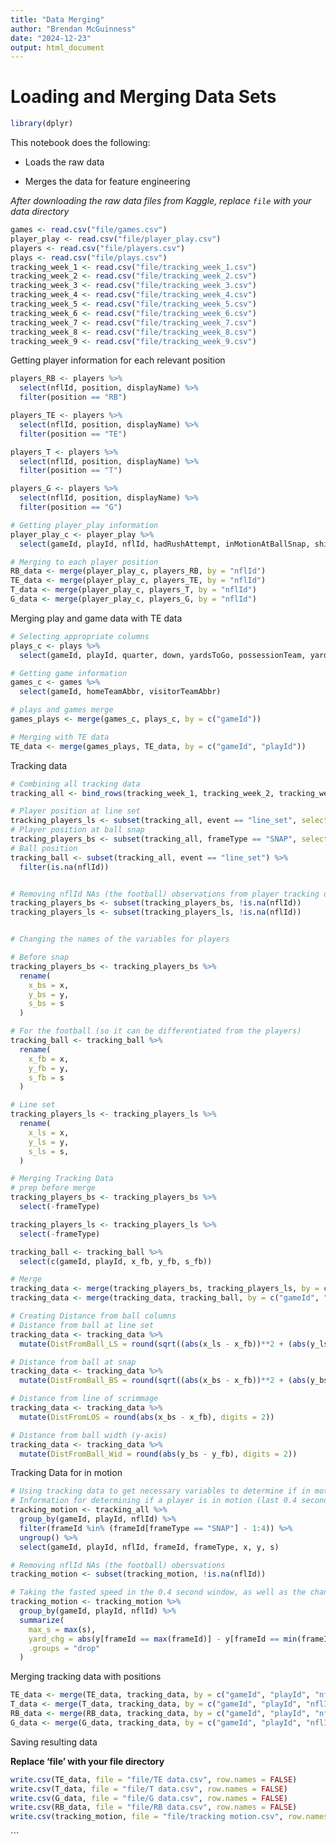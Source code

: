 ---
title: "Data Merging"
author: "Brendan McGuinness"
date: "2024-12-23"
output: html_document
---

# Loading and Merging Data Sets


```{r}
library(dplyr)
```

This notebook does the following:

  - Loads the raw data
  
  - Merges the data for feature engineering

*After downloading the raw data files from Kaggle, replace `file` with your data directory*
```{r}
games <- read.csv("file/games.csv")
player_play <- read.csv("file/player_play.csv")
players <- read.csv("file/players.csv")
plays <- read.csv("file/plays.csv")
tracking_week_1 <- read.csv("file/tracking_week_1.csv")
tracking_week_2 <- read.csv("file/tracking_week_2.csv")
tracking_week_3 <- read.csv("file/tracking_week_3.csv")
tracking_week_4 <- read.csv("file/tracking_week_4.csv")
tracking_week_5 <- read.csv("file/tracking_week_5.csv")
tracking_week_6 <- read.csv("file/tracking_week_6.csv")
tracking_week_7 <- read.csv("file/tracking_week_7.csv")
tracking_week_8 <- read.csv("file/tracking_week_8.csv")
tracking_week_9 <- read.csv("file/tracking_week_9.csv")
```


Getting player information for each relevant position
```{r}
players_RB <- players %>% 
  select(nflId, position, displayName) %>% 
  filter(position == "RB")

players_TE <- players %>% 
  select(nflId, position, displayName) %>% 
  filter(position == "TE")

players_T <- players %>% 
  select(nflId, position, displayName) %>% 
  filter(position == "T")

players_G <- players %>% 
  select(nflId, position, displayName) %>% 
  filter(position == "G")

# Getting player_play information
player_play_c <- player_play %>% 
  select(gameId, playId, nflId, hadRushAttempt, inMotionAtBallSnap, shiftSinceLineset, wasRunningRoute, wasTargettedReceiver, routeRan, blockedPlayerNFLId1, blockedPlayerNFLId2, blockedPlayerNFLId3)

# Merging to each player position
RB_data <- merge(player_play_c, players_RB, by = "nflId")
TE_data <- merge(player_play_c, players_TE, by = "nflId")
T_data <- merge(player_play_c, players_T, by = "nflId")
G_data <- merge(player_play_c, players_G, by = "nflId")
```

Merging play and game data with TE data
```{r}
# Selecting appropriate columns
plays_c <- plays %>% 
  select(gameId, playId, quarter, down, yardsToGo, possessionTeam, yardlineSide, yardlineNumber, gameClock, preSnapHomeScore, preSnapVisitorScore, offenseFormation, receiverAlignment, passResult, qbSneak, qbKneel, qbSpike, playAction, pff_runPassOption, pff_passCoverage, pff_manZone)

# Getting game information
games_c <- games %>% 
  select(gameId, homeTeamAbbr, visitorTeamAbbr)

# plays and games merge
games_plays <- merge(games_c, plays_c, by = c("gameId"))

# Merging with TE data
TE_data <- merge(games_plays, TE_data, by = c("gameId", "playId"))
```

Tracking data
```{r}
# Combining all tracking data
tracking_all <- bind_rows(tracking_week_1, tracking_week_2, tracking_week_3, tracking_week_4, tracking_week_5, tracking_week_6, tracking_week_7, tracking_week_8, tracking_week_9)

# Player position at line set
tracking_players_ls <- subset(tracking_all, event == "line_set", select = c(gameId, playId, nflId, frameType, x, y, s))
# Player position at ball snap
tracking_players_bs <- subset(tracking_all, frameType == "SNAP", select = c(gameId, playId, nflId, frameType, x, y, s, playDirection))
# Ball position
tracking_ball <- subset(tracking_all, event == "line_set") %>% 
  filter(is.na(nflId))


# Removing nflId NAs (the football) observations from player tracking data
tracking_players_bs <- subset(tracking_players_bs, !is.na(nflId))
tracking_players_ls <- subset(tracking_players_ls, !is.na(nflId))


# Changing the names of the variables for players

# Before snap
tracking_players_bs <- tracking_players_bs %>%
  rename(
    x_bs = x,
    y_bs = y,
    s_bs = s
  )

# For the football (so it can be differentiated from the players)
tracking_ball <- tracking_ball %>%
  rename(
    x_fb = x,
    y_fb = y,
    s_fb = s
  )

# Line set
tracking_players_ls <- tracking_players_ls %>% 
  rename(
    x_ls = x,
    y_ls = y,
    s_ls = s,
  )

# Merging Tracking Data
# prep before merge
tracking_players_bs <- tracking_players_bs %>% 
  select(-frameType)

tracking_players_ls <- tracking_players_ls %>% 
  select(-frameType)

tracking_ball <- tracking_ball %>% 
  select(c(gameId, playId, x_fb, y_fb, s_fb))

# Merge
tracking_data <- merge(tracking_players_bs, tracking_players_ls, by = c("gameId", "playId", "nflId"))
tracking_data <- merge(tracking_data, tracking_ball, by = c("gameId", "playId"))

# Creating Distance from ball columns
# Distance from ball at line set
tracking_data <- tracking_data %>% 
  mutate(DistFromBall_LS = round(sqrt((abs(x_ls - x_fb))**2 + (abs(y_ls - y_fb))**2), digits = 2))

# Distance from ball at snap
tracking_data <- tracking_data %>%
  mutate(DistFromBall_BS = round(sqrt((abs(x_bs - x_fb))**2 + (abs(y_bs - y_fb))**2), digits = 2))

# Distance from line of scrimmage
tracking_data <- tracking_data %>% 
  mutate(DistFromLOS = round(abs(x_bs - x_fb), digits = 2))

# Distance from ball width (y-axis)
tracking_data <- tracking_data %>% 
  mutate(DistFromBall_Wid = round(abs(y_bs - y_fb), digits = 2))
```

Tracking Data for in motion
```{r}
# Using tracking data to get necessary variables to determine if in motion
# Information for determining if a player is in motion (last 0.4 seconds before ball snap)
tracking_motion <- tracking_all %>% 
  group_by(gameId, playId, nflId) %>% 
  filter(frameId %in% (frameId[frameType == "SNAP"] - 1:4)) %>% 
  ungroup() %>% 
  select(gameId, playId, nflId, frameId, frameType, x, y, s)

# Removing nflId NAs (the football) obersvations
tracking_motion <- subset(tracking_motion, !is.na(nflId))

# Taking the fasted speed in the 0.4 second window, as well as the change in the y direction (move 2.5 yards)
tracking_motion <- tracking_motion %>% 
  group_by(gameId, playId, nflId) %>% 
  summarize(
    max_s = max(s),
    yard_chg = abs(y[frameId == max(frameId)] - y[frameId == min(frameId)]),
    .groups = "drop"
  )
```


Merging tracking data with positions
```{r}
TE_data <- merge(TE_data, tracking_data, by = c("gameId", "playId", "nflId"))
T_data <- merge(T_data, tracking_data, by = c("gameId", "playId", "nflId"))
RB_data <- merge(RB_data, tracking_data, by = c("gameId", "playId", "nflId"))
G_data <- merge(G_data, tracking_data, by = c("gameId", "playId", "nflId"))
```

Saving resulting data

**Replace 'file' with your file directory**
```{r}
write.csv(TE_data, file = "file/TE data.csv", row.names = FALSE)
write.csv(T_data, file = "file/T data.csv", row.names = FALSE)
write.csv(G_data, file = "file/G data.csv", row.names = FALSE)
write.csv(RB_data, file = "file/RB data.csv", row.names = FALSE)
write.csv(tracking_motion, file = "file/tracking motion.csv", row.names = FALSE)
```
```



